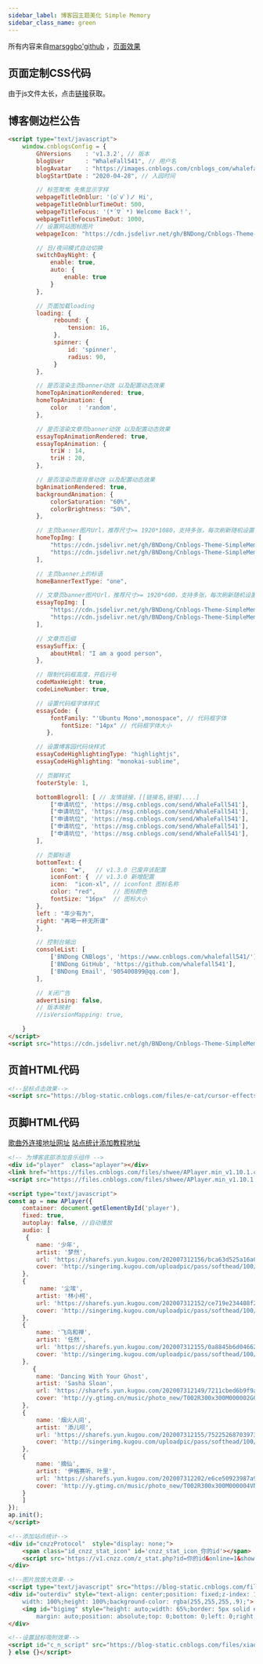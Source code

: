 ```yaml
---
sidebar_label: 博客园主题美化 Simple Memory
sidebar_class_name: green
---
```


所有内容来自[marsggbo'github](https://github.com/marsggbo/Cnblogs-Theme-SimpleMemory) ，[页面效果](https://www.cnblogs.com/whalefall541/)

## 页面定制CSS代码

由于js文件太长，点击[链接](https://files.cnblogs.com/files/whalefall541/%E9%A1%B5%E9%9D%A2%E5%AE%9A%E5%88%B6CSS%E4%BB%A3%E7%A0%81.css)获取。

## 博客侧边栏公告

```html
<script type="text/javascript">
    window.cnblogsConfig = {
        GhVersions    : 'v1.3.2', // 版本
        blogUser      : "WhaleFall541", // 用户名
        blogAvatar    : "https://images.cnblogs.com/cnblogs_com/whalefall541/1815978/t_200730122732u=251289958,1860898046&fm=26&gp=0.jpg?a=1596263261858", // 用户头像
        blogStartDate : "2020-04-28", // 入园时间

        // 标签聚焦 失焦显示字样
        webpageTitleOnblur: '(oﾟvﾟ)ノ Hi',
        webpageTitleOnblurTimeOut: 500,
        webpageTitleFocus: '(*´∇｀*) Welcome Back！',
        webpageTitleFocusTimeOut: 1000,
        // 设置网站图标图片
        webpageIcon: "https://cdn.jsdelivr.net/gh/BNDong/Cnblogs-Theme-SimpleMemory@master/img/webp/blog_logo.webp",

        // 日/夜间模式自动切换
        switchDayNight: {
            enable: true,
            auto: {
                enable: true
            }
        },

        // 页面加载loading
        loading: {
             rebound: {
                 tension: 16,
             },
             spinner: {
                 id: 'spinner',
                 radius: 90,
             }
        },

        // 是否渲染主页banner动效 以及配置动态效果
        homeTopAnimationRendered: true,
        homeTopAnimation: {
            color   : 'random',
        },

        // 是否渲染文章页banner动效 以及配置动态效果
        essayTopAnimationRendered: true,
        essayTopAnimation: {
            triW : 14,
            triH : 20,
        },

        // 是否渲染页面背景动效 以及配置动态效果
        bgAnimationRendered: true,
        backgroundAnimation: {
            colorSaturation: "60%",
            colorBrightness: "50%",
        },

        // 主页banner图片Url，推荐尺寸>= 1920*1080，支持多张，每次刷新随机设置一张。
        homeTopImg: [
            "https://cdn.jsdelivr.net/gh/BNDong/Cnblogs-Theme-SimpleMemory@master/img/webp/home_top_bg.webp",
            "https://cdn.jsdelivr.net/gh/BNDong/Cnblogs-Theme-SimpleMemory@master/img/webp/home_top_bg.webp"
        ],

        // 主页banner上的标语
        homeBannerTextType: "one",

        // 文章页banner图片Url，推荐尺寸>= 1920*600，支持多张，每次刷新随机设置一张。
        essayTopImg: [
            "https://cdn.jsdelivr.net/gh/BNDong/Cnblogs-Theme-SimpleMemory@master/img/webp/nothome_top_bg.webp",
            "https://cdn.jsdelivr.net/gh/BNDong/Cnblogs-Theme-SimpleMemory@master/img/webp/nothome_top_bg.webp"
        ],

        // 文章页后缀
        essaySuffix: {
            aboutHtml: "I am a good person",
        },

        // 限制代码框高度，开启行号
        codeMaxHeight: true,
        codeLineNumber: true,

        // 设置代码框字体样式
        essayCode: {
            fontFamily: "'Ubuntu Mono',monospace", // 代码框字体
               fontSize: "14px" // 代码框字体大小
           },

        // 设置博客园代码块样式
        essayCodeHighlightingType: "highlightjs",
        essayCodeHighlighting: "monokai-sublime",

        // 页脚样式
        footerStyle: 1,

        bottomBlogroll: [ // 友情链接，[[链接名,链接]....]
            ["申请坑位", 'https://msg.cnblogs.com/send/WhaleFall541'],
            ["申请坑位", 'https://msg.cnblogs.com/send/WhaleFall541'],
            ["申请坑位", 'https://msg.cnblogs.com/send/WhaleFall541'],
            ["申请坑位", 'https://msg.cnblogs.com/send/WhaleFall541'],
            ["申请坑位", 'https://msg.cnblogs.com/send/WhaleFall541'],
        ],

        // 页脚标语
        bottomText: {
            icon: "❤️",   // v1.3.0 已废弃该配置
            iconFont: {  // v1.3.0 新增配置
            icon:  "icon-xl", // iconfont 图标名称
            color: "red",     // 图标颜色
            fontSize: "16px"  // 图标大小
        },
        left : "年少有为",
        right: "再喝一杯无所谓"
        },

        // 控制台输出
        consoleList: [
            ['BNDong CNBlogs', 'https://www.cnblogs.com/whalefall541/'],
            ['BNDong GitHub', 'https://github.com/whalefall541'],
            ['BNDong Email', '905400899@qq.com'],
        ],

        // 关闭广告
        advertising: false,
        // 版本映射
        //isVersionMapping: true,

    }
</script>
<script src="https://cdn.jsdelivr.net/gh/BNDong/Cnblogs-Theme-SimpleMemory@v1.3.2/src/script/simpleMemory.min.js"></script>
```

## 页首HTML代码

```html
<!--鼠标点击效果-->
<script src="https://blog-static.cnblogs.com/files/e-cat/cursor-effects.js"></script>
```

## 页脚HTML代码

[歌曲外连接地址网址](http://music.xf1433.com/)
[站点统计添加教程地址](https://www.dbnuo.com/Cnblogs-Theme-SimpleMemory/docs/v1.1/#/Docs/Customization/statistical)

```html
<!-- 为博客底部添加音乐组件 -->
<div id="player"  class="aplayer"></div>
<link href="https://files.cnblogs.com/files/shwee/APlayer.min_v1.10.1.css" rel="stylesheet">
<script src="https://files.cnblogs.com/files/shwee/APlayer.min_v1.10.1.js"></script> 

<script type="text/javascript">
const ap = new APlayer({
    container: document.getElementById('player'),
    fixed: true,
    autoplay: false, //自动播放
    audio: [
     {
        name: '少年',
        artist: '梦然',
        url: 'https://sharefs.yun.kugou.com/202007312156/bca63d525a16a0616f627034dd952225/G170/M07/16/11/SocBAF3H3aqAUYOEADmpdloW3bU827.mp3',
        cover: 'http://singerimg.kugou.com/uploadpic/pass/softhead/100/20200316/20200316100918253.jpg',
    },
    {
         name: '尘埃',
        artist: '林小柯',
        url: 'https://sharefs.yun.kugou.com/202007312152/ce719e234408f2a051036e82fa2d3c66/G234/M01/01/17/iocBAF8VC52AVMU_AEUrEl4PAeg694.mp3',
        cover: 'http://singerimg.kugou.com/uploadpic/pass/softhead/100/20200717/20200717092613611085.jpg',
    }, 
    {
        name: '飞鸟和禅',
        artist: '任然',
        url: 'https://sharefs.yun.kugou.com/202007312155/0a8845b6d04662ec100a2451d97e8feb/G229/M09/13/0F/xZQEAF79mTeAKaQYAEhIqW4SCKE706.mp3',
        cover: 'http://singerimg.kugou.com/uploadpic/pass/softhead/100/20180511/20180511143205725.jpg',
    },
       {
        name: 'Dancing With Your Ghost',
        artist: 'Sasha Sloan',
        url: 'https://sharefs.yun.kugou.com/202007312149/7211cbed6b9f9aff2c882cdcb559fa6a/G164/M08/10/05/5A0DAF0Tb5KAba2GADBLeoi7JDs405.mp3',
        cover: 'http://y.gtimg.cn/music/photo_new/T002R300x300M000002G0MjC1C1DzQ.jpg',
    },
    {
        name: '烟火人间',
        artist: '添儿呗',
        url: 'https://sharefs.yun.kugou.com/202007312155/75225268703973b37f5032773d57ca3e/G229/M06/11/05/xZQEAF7XTwaAGgahAEDY_d8fN9A054.mp3',
        cover: 'http://singerimg.kugou.com/uploadpic/pass/softhead/100/20200414/20200414235715772797.jpg',
    },
    {
        name: '摘仙',
        artist: '伊格赛听、叶里',
        url: 'https://sharefs.yun.kugou.com/202007312202/e6ce50923987a990b986d1b3af081d64/G201/M0A/03/05/qZQEAF47vMmAQQKJACuOCD-UTD4341.mp3',
        cover: 'http://y.gtimg.cn/music/photo_new/T002R300x300M000004VNyEb4JwvZc.jpg',
    }
    ]
});
ap.init();
</script>

<!--添加站点统计-->
<div id="cnzzProtocol"  style="display: none;">
    <span class="id_cnzz_stat_icon" id='cnzz_stat_icon_你的id'></span>
    <script src='https://v1.cnzz.com/z_stat.php?id=你的id&online=1&show=line' type='text/javascript'></script>
</div>

<!--图片放放大效果-->
<script type="text/javascript" src="https://blog-static.cnblogs.com/files/jajian/img.enlarge.js"></script>
<div id="outerdiv" style="text-align: center;position: fixed;z-index: 1000;top: 0;left: 0;
    width: 100%;height: 100%;background-color: rgba(255,255,255,.9);">
    <img id="bigimg" style="height: auto;width: 65%;border: 5px solid #7e8c8d; 
        margin: auto;position: absolute;top: 0;bottom: 0;left: 0;right: 0;" src="" />
</div>

<!--设置鼠标吸附效果-->
<script id="c_n_script" src="https://blog-static.cnblogs.com/files/xiaokang01/js.js" color="240,230,140" opacity="1" count="75" zindex="-2">if(/Android|webOS|iPhone|iPod|BlackBerry/i.test(navigator.userAgent)) {
} else {}</script>
```
